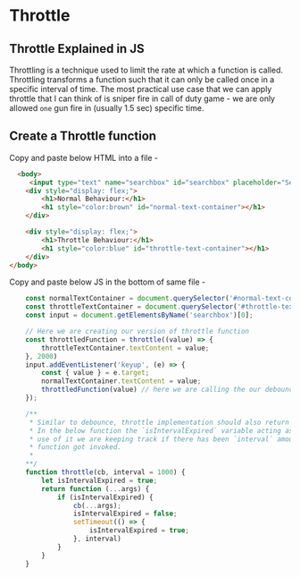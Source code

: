 # Throttle

## Throttle Explained in JS
Throttling is a technique used to limit the rate at which a function is called. 
Throttling transforms a function such that it can only be called once in a specific 
interval of time. The most practical use case that we can apply throttle that I can think of 
is sniper fire in call of duty game - we are only allowed `one` gun fire in (usually 1.5 sec) 
specific time.

## Create a Throttle function 

Copy and paste below HTML into a file -  
```html
  <body>
     <input type="text" name="searchbox" id="searchbox" placeholder="Searchbox" autocomplete="off">
    <div style="display: flex;">
        <h1>Normal Behaviour:</h1>
        <h1 style="color:brown" id="normal-text-container"></h1>
    </div>

    <div style="display: flex;">
        <h1>Throttle Behaviour:</h1>
        <h1 style="color:blue" id="throttle-text-container"></h1>
    </div>
</body>
```

Copy and paste below JS in the bottom of same file -
```js
    const normalTextContainer = document.querySelector('#normal-text-container');
    const throttleTextContainer = document.querySelector('#throttle-text-container');
    const input = document.getElementsByName('searchbox')[0];

    // Here we are creating our version of throttle function
    const throttledFunction = throttle((value) => {
        throttleTextContainer.textContent = value;
    }, 2000)
    input.addEventListener('keyup', (e) => {
        const { value } = e.target;
        normalTextContainer.textContent = value;
        throttledFunction(value) // here we are calling the our debounced function
    });

    /**
     * Similar to debounce, throttle implementation should also return a function accepting ...args 
     * In the below function the `isIntervalExpired` variable acting as a closure and by making 
     * use of it we are keeping track if there has been `interval` amount of delay since the last time 
     * function got invoked. 
     * 
    **/
    function throttle(cb, interval = 1000) {
        let isIntervalExpired = true;
        return function (...args) {
            if (isIntervalExpired) {
                cb(...args);
                isIntervalExpired = false;
                setTimeout(() => {
                    isIntervalExpired = true;
                }, interval)
            }
        }
    }
```


